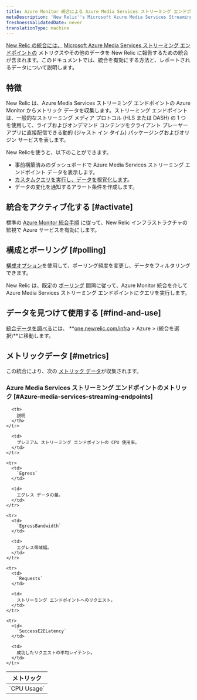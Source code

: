 ```yaml
---
title: Azure Monitor 統合による Azure Media Services ストリーミング エンドポイント
metaDescription: 'New Relic''s Microsoft Azure Media Services Streaming Endpoints integration: what data it reports and how to enable it.'
freshnessValidatedDate: never
translationType: machine
---
```


[New Relic の統合には、](/docs/infrastructure/integrations-getting-started/getting-started/introduction-infrastructure-integrations) [Microsoft Azure Media Services ストリーミング エンドポイントの](https://learn.microsoft.com/en-us/azure/media-services/latest/stream-streaming-endpoint-concept) メトリクスやその他のデータを New Relic に報告するための統合が含まれます。このドキュメントでは、統合を有効にする方法と、レポートされるデータについて説明します。

## 特徴

New Relic は、Azure Media Services ストリーミング エンドポイントの Azure Monitor からメトリック データを収集します。ストリーミング エンドポイントは、一般的なストリーミング メディア プロトコル (HLS または DASH) の 1 つを使用して、ライブおよびオンデマンド コンテンツをクライアント プレーヤー アプリに直接配信できる動的 (ジャスト イン タイム) パッケージングおよびオリジン サービスを表します。

New Relicを使うと、以下のことができます。

* 事前構築済みのダッシュボードで Azure Media Services ストリーミング エンドポイント データを表示します。
* [カスタムクエリを実行し、データを視覚化します](/docs/infrastructure/integrations-getting-started/getting-started/use-integration-data-new-relic-insights)。
* データの変化を通知するアラート条件を作成します。

## 統合をアクティブ化する [#activate]

標準の [Azure Monitor 統合手順](/docs/infrastructure/microsoft-azure-integrations/azure-integrations-list/azure-monitor) に従って、New Relic インフラストラクチャの監視で Azure サービスを有効にします。

## 構成とポーリング [#polling]

[構成オプション](/docs/infrastructure/microsoft-azure-integrations/azure-integrations-list/azure-monitor/#settings)を使用して、ポーリング頻度を変更し、データをフィルタリングできます。

New Relic は、既定の [ポーリング](/docs/infrastructure/microsoft-azure-integrations/azure-integrations-list/azure-monitor/#settings) 間隔に従って、Azure Monitor 統合を介して Azure Media Services ストリーミング エンドポイントにクエリを実行します。

## データを見つけて使用する [#find-and-use]

[統合データを調べる](/docs/infrastructure/integrations/find-use-infrastructure-integration-data)には、 **[one.newrelic.com/infra](https://one.newrelic.com/infra) > Azure > (統合を選択)**に移動します。

## メトリックデータ [#metrics]

この統合により、次の [メトリック データ](/docs/infrastructure/integrations-getting-started/getting-started/understand-integration-data-data-types#metric)が収集されます。

### Azure Media Services ストリーミング エンドポイントのメトリック [#Azure-media-services-streaming-endpoints]

<table>
  <thead>
    <tr>
      <th style={{ width: "300px" }}>
        メトリック
      </th>

      <th>
        説明
      </th>
    </tr>
  </thead>

  <tbody>
    <tr>
      <td>
        `CPU Usage`
      </td>

      <td>
        プレミアム ストリーミング エンドポイントの CPU 使用率。
      </td>
    </tr>

    <tr>
      <td>
        `Egress`
      </td>

      <td>
        エグレス データの量。
      </td>
    </tr>

    <tr>
      <td>
        `EgressBandwidth`
      </td>

      <td>
        エグレス帯域幅。
      </td>
    </tr>

    <tr>
      <td>
        `Requests`
      </td>

      <td>
        ストリーミング エンドポイントへのリクエスト。
      </td>
    </tr>

    <tr>
      <td>
        `SuccessE2ELatency`
      </td>

      <td>
        成功したリクエストの平均レイテンシ。
      </td>
    </tr>
  </tbody>
</table>